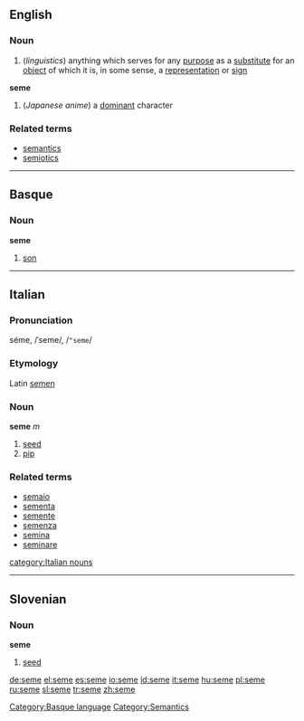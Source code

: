 ==English==
===Noun===
{{en-noun|semata}}
#(''linguistics'') anything which serves for any [[purpose]] as a [[substitute]] for an [[object]] of which it is, in some sense, a [[representation]] or [[sign]]
'''seme'''
#(''Japanese anime'') a [[dominant]] character
{{wikipedia}}

===Related terms===
*[[semantics]]
*[[semiotics]]

----

==Basque==
===Noun===
'''seme'''

# [[son]]

[[Category:Basque language]]

----

==Italian==
===Pronunciation===
séme, /ˈseme/, /<tt>"seme</tt>/
===Etymology===
Latin [[semen]]
===Noun===
'''seme''' ''m''

# [[seed]]
# [[pip]]

===Related terms===
*[[semaio]]
*[[sementa]]
*[[semente]]
*[[semenza]]
*[[semina]]
*[[seminare]]

[[category:Italian nouns]]
[[Category:Semantics]]

----

==Slovenian==
===Noun===
'''seme'''

# [[seed]]

[[de:seme]]
[[el:seme]]
[[es:seme]]
[[io:seme]]
[[id:seme]]
[[it:seme]]
[[hu:seme]]
[[pl:seme]]
[[ru:seme]]
[[sl:seme]]
[[tr:seme]]
[[zh:seme]]